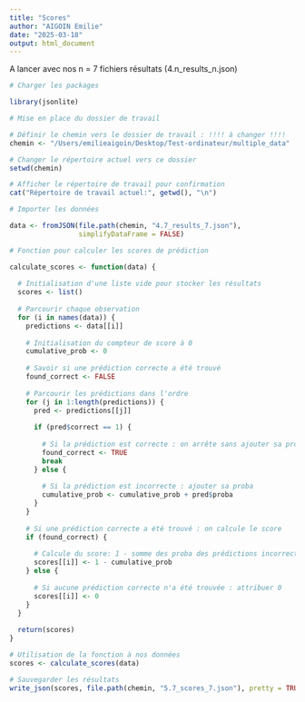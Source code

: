 ```yaml
---
title: "Scores"
author: "AIGOIN Emilie"
date: "2025-03-18"
output: html_document
---
```


A lancer avec nos n = 7 fichiers résultats (4.n_results_n.json)

```r

# Charger les packages

library(jsonlite)

```

```r

# Mise en place du dossier de travail

# Définir le chemin vers le dossier de travail : !!!! à changer !!!!
chemin <- "/Users/emilieaigoin/Desktop/Test-ordinateur/multiple_data"

# Changer le répertoire actuel vers ce dossier
setwd(chemin)

# Afficher le répertoire de travail pour confirmation
cat("Répertoire de travail actuel:", getwd(), "\n")

```

```r

# Importer les données 

data <- fromJSON(file.path(chemin, "4.7_results_7.json"), 
                 simplifyDataFrame = FALSE)

```


```r

# Fonction pour calculer les scores de prédiction

calculate_scores <- function(data) {
  
  # Initialisation d'une liste vide pour stocker les résultats
  scores <- list()
  
  # Parcourir chaque observation
  for (i in names(data)) {
    predictions <- data[[i]]
    
    # Initialisation du compteur de score à 0
    cumulative_prob <- 0
    
    # Savoir si une prédiction correcte a été trouvé
    found_correct <- FALSE
    
    # Parcourir les prédictions dans l'ordre
    for (j in 1:length(predictions)) {
      pred <- predictions[[j]]
      
      if (pred$correct == 1) {
        
        # Si la prédiction est correcte : on arrête sans ajouter sa proba
        found_correct <- TRUE
        break
      } else {
        
        # Si la prédiction est incorrecte : ajouter sa proba
        cumulative_prob <- cumulative_prob + pred$proba
      }
    }
    
    # Si une prédiction correcte a été trouvé : on calcule le score
    if (found_correct) {
      
      # Calcule du score: 1 - somme des proba des prédictions incorrectes
      scores[[i]] <- 1 - cumulative_prob
    } else {
      
      # Si aucune prédiction correcte n'a été trouvée : attribuer 0
      scores[[i]] <- 0
    }
  }
  
  return(scores)
}

```

```r

# Utilisation de la fonction à nos données
scores <- calculate_scores(data)

# Sauvegarder les résultats
write_json(scores, file.path(chemin, "5.7_scores_7.json"), pretty = TRUE)

```

